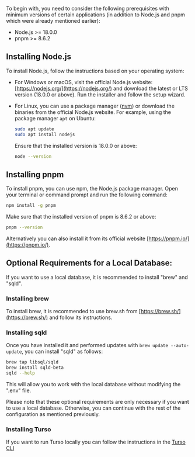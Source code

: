 To begin with, you need to consider the following prerequisites with minimum
versions of certain applications (in addition to Node.js and pnpm which were
already mentioned earlier):

- Node.js >= 18.0.0
- pnpm >= 8.6.2

## Installing Node.js

To install Node.js, follow the instructions based on your operating system:

- For Windows or macOS, visit the official Node.js website:
  [https://nodejs.org/](https://nodejs.org/) and download the latest or LTS
  version (18.0.0 or above). Run the installer and follow the setup wizard.

- For Linux, you can use a package manager
  ([nvm](https://github.com/nvm-sh/nvm.git/)) or download the binaries from the
  official Node.js website. For example, using the package manager `apt` on
  Ubuntu:

  ```bash
  sudo apt update
  sudo apt install nodejs
  ```

  Ensure that the installed version is 18.0.0 or above:

  ```bash
  node --version
  ```

## Installing pnpm

To install pnpm, you can use npm, the Node.js package manager. Open your
terminal or command prompt and run the following command:

```bash
npm install -g pnpm
```

Make sure that the installed version of pnpm is 8.6.2 or above:

```bash
pnpm --version
```

Alternatively you can also install it from its official website
[https://pnpm.io/](https://pnpm.io/).

## **Optional Requirements for a Local Database:**

If you want to use a local database, it is recommended to install "brew" and
"sqld".

### Installing brew

To install brew, it is recommended to use brew.sh from
[https://brew.sh/](https://brew.sh/) and follow its instructions.

### Installing sqld

Once you have installed it and performed updates with
`brew update --auto-update`, you can install "sqld" as follows:

```bash
brew tap libsql/sqld
brew install sqld-beta
sqld --help
```

This will allow you to work with the local database without modifying the ".env"
file.

Please note that these optional requirements are only necessary if you want to
use a local database. Otherwise, you can continue with the rest of the
configuration as mentioned previously.

### Installing Turso

If you want to run Turso locally you can follow the instructions in the
[Turso CLI](https://docs.turso.tech/reference/turso-cli)
